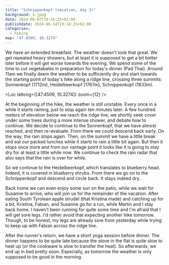```yaml
---
title: "Schnippenkopf (vacation, day 3)"
background: 5.jpeg
date: 2024-06-07T19:16:25+02:00
publishdate: 2024-06-14T19:16:25+02:00
categories:
  - hiking
map: "47.4509, 10.3274"
---
```


We have an extended breakfast. The weather doesn't look that great. We get
repeated heavy showers, but at least it is supposed to get a bit better later
before it will get worse towards the evening. We spend some of the time to cut
vegetabales in preparation for today's dinner (Pad Thai). Around 11am we
finally deem the weather to be sufficiently dry and start towards the starting
point of today's hike along a ridge line, crossing three summits: Sonnenkopf
(1712m), Heidelbeerkopf (1767m), Schnippenkopf (1833m).

<Loc latlong={[47.4509, 10.3274]} zoom={12} />

At the beginning of the hike, the weather is still unstable. Every once in
a while it starts raining, just to stop again ten minutes later. A few hundred
meters of elevation below we reach the ridge line, we shortly seek cover under
some trees during a more intense shower, and debate how to continue. We decide
to continue to the Sonnenkopf, that we have almost reached, and then
re-evaluate. From there we could descend back early. On the way, the rain stops
again. Then, on the summit we have a little break and eat our packed lunches
while it starts to rain a little bit again. But then it stops once more and from
our vantage point it looks like it is going to stay dry for at least a little
while now. We continue to check the rain radar that also says that the rain is
over for while.

<Gallery>
  <Rimg src="1.jpeg" alt="Allgäu" />
  <Rimg src="2.jpeg" alt="Allgäu" />
  <Rimg src="3.jpeg" caption="Summit cross on the Sonnenkopf." />
  <Rimg src="4.jpeg" alt="Taking a break." />
</Gallery>

So we continue to the Heidelbeerkopf, which translates to blueberry head.
Indeed, it is covered in blueberry shrubs. From there we go on to the
Schnippenkopf and descend and circle back. It stays indeed dry.

<Rimg
  src="5.jpeg"
  caption="View from the Heidelbeerkopf to the Schnippenkopf."
/>

<Rimg src="7.jpeg" caption="On the Schnippenkopf." />

Back home we can even enjoy some sun on the patio, while we wait for Susanne to
arrive, who will join us for the remainder of the vacation. After eating South
Tyrolean apple strudel (that Kristina made) and catching up for a bit, Kristina,
Fabian, and Susanne go for a run, while Martin and I stay back home. I haven't
been running for quite some time and I'm afraid that I will get sore legs. I'd
rather avoid that expecting another hike tomorrow. Though, to be honest, my legs
are already sore from yesterday while trying to keep up with Fabian across the
ridge line.

<Pano src="1.jpeg" alt="" />

After the runner's return, we have a short yoga session before dinner. The dinner
happens to be quite late because the stove in the flat is quite slow to heat up
(or the cookware is slow to transfer the heat). So afterwards, we end up in bed
pretty soon. Especially, as tomorrow the weather is only supposed to be good in
the morning.

<Nextday />
